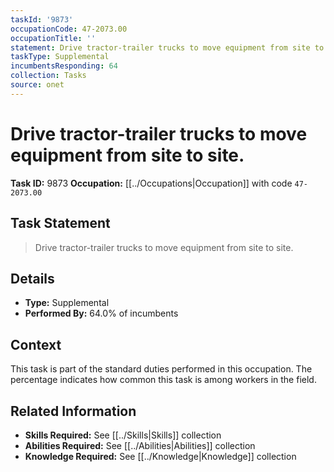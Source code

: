 ```yaml
---
taskId: '9873'
occupationCode: 47-2073.00
occupationTitle: ''
statement: Drive tractor-trailer trucks to move equipment from site to site.
taskType: Supplemental
incumbentsResponding: 64
collection: Tasks
source: onet
---
```

# Drive tractor-trailer trucks to move equipment from site to site.

**Task ID:** 9873
**Occupation:** [[../Occupations|Occupation]] with code `47-2073.00`

## Task Statement

> Drive tractor-trailer trucks to move equipment from site to site.

## Details

- **Type:** Supplemental
- **Performed By:** 64.0% of incumbents

## Context

This task is part of the standard duties performed in this occupation. The percentage indicates how common this task is among workers in the field.

## Related Information

- **Skills Required:** See [[../Skills|Skills]] collection
- **Abilities Required:** See [[../Abilities|Abilities]] collection
- **Knowledge Required:** See [[../Knowledge|Knowledge]] collection

